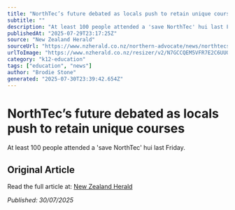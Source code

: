 ```yaml
---
title: "NorthTec’s future debated as locals push to retain unique courses"
subtitle: ""
description: "At least 100 people attended a 'save NorthTec' hui last Friday."
publishedAt: "2025-07-29T23:17:25Z"
source: "New Zealand Herald"
sourceUrl: "https://www.nzherald.co.nz/northern-advocate/news/northtecs-future-debated-as-locals-push-to-retain-unique-courses/HOA5KDTFP5CPLATNBYKXTOAJ4Q/"
urlToImage: "https://www.nzherald.co.nz/resizer/v2/N7GCCQEM5VFR7E2C6UUOD6XRTQ.jpg?auth=34452587baba12253d3035417253fc5f8dbe846488b76af517106071781dabe9&width=1200&height=675&quality=70&focal=979%2C1026&smart=false"
category: "k12-education"
tags: ["education", "news"]
author: "Brodie Stone"
generated: "2025-07-30T23:39:42.654Z"
---
```


# NorthTec’s future debated as locals push to retain unique courses



At least 100 people attended a 'save NorthTec' hui last Friday.

## Original Article

Read the full article at: [New Zealand Herald](https://www.nzherald.co.nz/northern-advocate/news/northtecs-future-debated-as-locals-push-to-retain-unique-courses/HOA5KDTFP5CPLATNBYKXTOAJ4Q/)

*Published: 30/07/2025*
